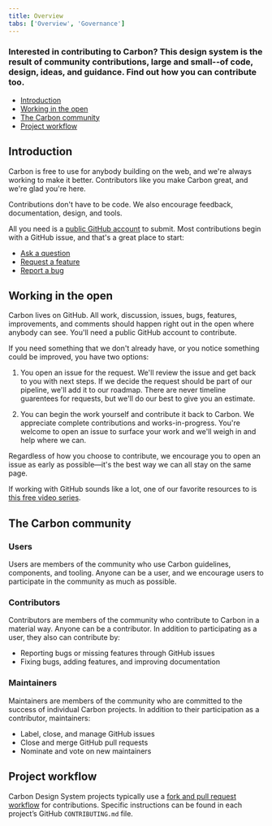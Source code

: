 ```yaml
---
title: Overview
tabs: ['Overview', 'Governance']
---
```


### Interested in contributing to Carbon? This design system is the result of community contributions, large and small--of code, design, ideas, and guidance. Find out how you can contribute too. 

<AnchorLinks>

- [Introduction](#introduction)
- [Working in the open](#working-in-the-open)
- [The Carbon community](#the-carbon-community)
- [Project workflow](#project-workflow)

</AnchorLinks>

## Introduction

Carbon is free to use for anybody building on the web, and we're always working to make it better. Contributors like you make Carbon great, and we're glad you're here.

Contributions don't have to be code. We also encourage feedback, documentation, design, and tools.

All you need is a [public GitHub account](https://github.com/join) to submit. Most contributions begin with a GitHub issue, and that's a great place to start:

* [Ask a question](https://github.com/carbon-design-system/carbon/issues/new?assignees=&labels=type%3A+question+%3Aquestion%3A&template=question.md&title=)
* [Request a feature](https://github.com/carbon-design-system/carbon/issues/new?assignees=&labels=type%3A+enhancement+%F0%9F%92%A1&template=feature-request-or-enhancement.md&title=)
* [Report a bug](https://github.com/carbon-design-system/carbon/issues/new?assignees=&labels=type%3A+bug+%F0%9F%90%9B&template=bug-report.md&title=)

## Working in the open

Carbon lives on GitHub. All work, discussion, issues, bugs, features, improvements, and comments should happen right out in the open where anybody can see. You'll need a public GitHub account to contribute.

If you need something that we don't already have, or you notice something could be improved, you have two options:

1. You open an issue for the request. We'll review the issue and get back to you with next steps. If we decide the request should be part of our pipeline, we'll add it to our roadmap. There are never timeline guarentees for requests, but we'll do our best to give you an estimate.

2. You can begin the work yourself and contribute it back to Carbon. We appreciate complete contributions and works-in-progress. You're welcome to open an issue to surface your work and we'll weigh in and help where we can.

Regardless of how you choose to contribute, we encourage you to open an issue as early as possible—it's the best way we can all stay on the same page.

If working with GitHub sounds like a lot, one of our favorite resources to is [this free video series](https://egghead.io/series/how-to-contribute-to-an-open-source-project-on-github).

## The Carbon community

### Users

Users are members of the community who use Carbon guidelines, components, and tooling. Anyone can be a user, and we encourage users to participate in the community as much as possible.

### Contributors

Contributors are members of the community who contribute to Carbon in a material way. Anyone can be a contributor. In addition to participating as a user, they also can contribute by:

- Reporting bugs or missing features through GitHub issues
- Fixing bugs, adding features, and improving documentation

### Maintainers

Maintainers are members of the community who are committed to the success of individual Carbon projects. In addition to their participation as a contributor, maintainers:

- Label, close, and manage GitHub issues
- Close and merge GitHub pull requests
- Nominate and vote on new maintainers

## Project workflow

Carbon Design System projects typically use a [fork and pull request workflow](https://guides.github.com/activities/forking/) for contributions. Specific instructions can be found in each project’s GitHub `CONTRIBUTING.md` file.

